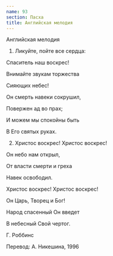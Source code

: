 ```yaml
---
name: 93
section: Пасха
title: Английская мелодия
---
```

Английская мелодия


1. Ликуйте, пойте все сердца:

Спаситель наш воскрес!

Внимайте звукам торжества

Сияющих небес!

Он смерть навеки сокрушил,

Повержен ад во прах;

И можем мы спокойны быть

В Его святых руках.


2. Христос воскрес! Христос воскрес!

Он небо нам открыл,

От власти смерти и греха

Навек освободил.

Христос воскрес! Христос воскрес!

Он Царь, Творец и Бог!

Народ спасенный Он введет

В небесный Свой чертог.


Г. Роббинс

Перевод: А. Никешина, 1996